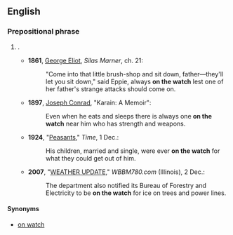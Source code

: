 ==English==

===Prepositional phrase===
{{en-PP}}

# {{alternative form of|on watch|lang=en}}.
#* '''1861''', [[w:George Eliot|George Eliot]], ''Silas Marner'', ch. 21:
#*: "Come into that little brush-shop and sit down, father—they'll let you sit down," said Eppie, always '''on the watch''' lest one of her father's strange attacks should come on.
#* '''1897''', [[w:Joseph_Conrad|Joseph Conrad]], "Karain: A Memoir":
#*: Even when he eats and sleeps there is always one '''on the watch''' near him who has strength and weapons.
#* '''1924''', "[http://www.time.com/time/magazine/article/0,9171,728112,00.html Peasants]," ''Time'', 1 Dec.:
#*: His children, married and single, were ever '''on the watch''' for what they could get out of him.
#* '''2007''', "[https://web.archive.org/web/20080104002002/http://www.wbbm780.com/pages/1272870.php WEATHER UPDATE]," ''WBBM780.com'' (Illinois), 2 Dec.:
#*: The department also notified its Bureau of Forestry and Electricity to be '''on the watch''' for ice on trees and power lines.

====Synonyms====
* [[on watch]]